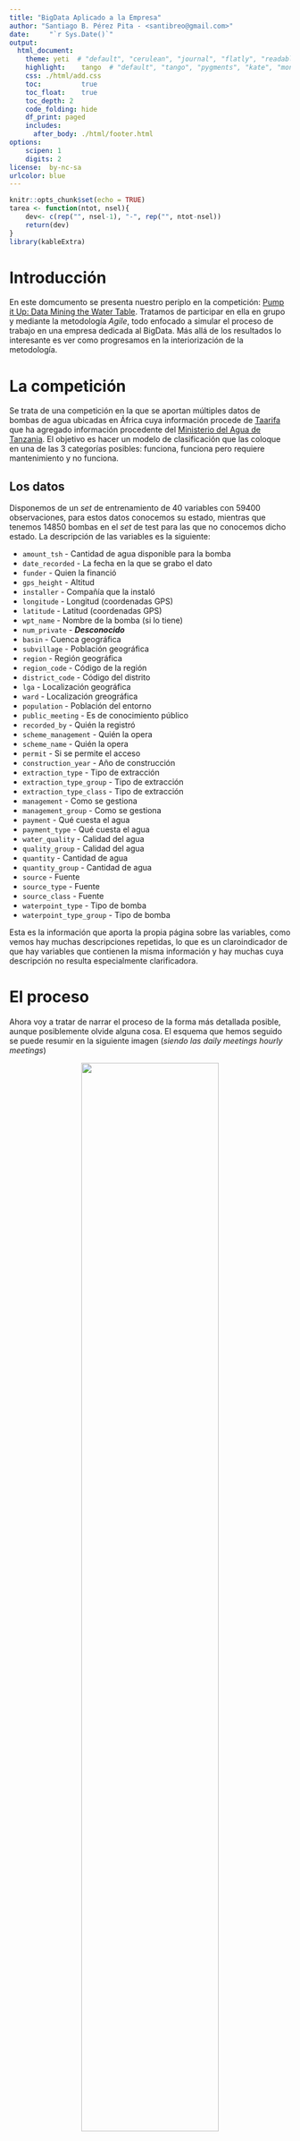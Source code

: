 ```yaml
---
title: "BigData Aplicado a la Empresa"
author: "Santiago B. Pérez Pita - <santibreo@gmail.com>"
date:     "`r Sys.Date()`"
output:
  html_document: 
    theme: yeti  # "default", "cerulean", "journal", "flatly", "readable", "spacelab", "united", "cosmo", "lumen", "paper", "sandstone", "simplex", "yeti"
    highlight:    tango  # "default", "tango", "pygments", "kate", "monochrome", "espresso", "zenburn", "haddock", "textmate"
    css: ./html/add.css
    toc:          true
    toc_float:    true
    toc_depth: 2
    code_folding: hide
    df_print: paged
    includes:
      after_body: ./html/footer.html
options:
    scipen: 1
    digits: 2
license:  by-nc-sa
urlcolor: blue
---
```


```r
knitr::opts_chunk$set(echo = TRUE)
tarea <- function(ntot, nsel){
    dev<- c(rep("", nsel-1), "-", rep("", ntot-nsel))
    return(dev)
}
library(kableExtra)
```

# Introducción
En este domcumento se presenta nuestro periplo en la competición: [Pump it Up: Data Mining the Water Table](https://www.drivendata.org/competitions/7/pump-it-up-data-mining-the-water-table/).
Tratamos de participar en ella en grupo y mediante la metodología _Agile_, todo enfocado a simular el proceso de trabajo en una empresa dedicada al BigData. Más allá de los resultados lo interesante es ver como progresamos en la interiorización de la metodología.

# La competición
Se trata de una competición en la que se aportan múltiples datos de bombas de agua ubicadas en África cuya información procede de [Taarifa](http://taarifa.org/) que ha agregado información procedente del [Ministerio del Agua de Tanzania](http://maji.go.tz/). El objetivo es hacer un modelo de clasificación que las coloque en una de las 3 categorías posibles: funciona, funciona pero requiere mantenimiento y no funciona.

## Los datos
Disponemos de un _set_ de entrenamiento de 40 variables con 59400 observaciones, para estos datos conocemos su estado, mientras que tenemos 14850 bombas en el _set_ de test para las que no conocemos dicho estado.
La descripción de las variables es la siguiente:

+ `amount_tsh` - Cantidad de agua disponible para la bomba
+ `date_recorded` - La fecha en la que se grabo el dato
+ `funder` - Quien la financió
+ `gps_height` - Altitud
+ `installer` - Compañía que la instaló
+ `longitude` - Longitud (coordenadas GPS)
+ `latitude` - Latitud (coordenadas GPS)
+ `wpt_name` - Nombre de la bomba (si lo tiene)
+ `num_private` - **_Desconocido_**
+ `basin` - Cuenca geográfica
+ `subvillage` - Población geográfica
+ `region` - Región geográfica
+ `region_code` - Código de la región
+ `district_code` - Código del distrito
+ `lga` - Localización geográfica
+ `ward` - Localización greográfica
+ `population` - Población del entorno
+ `public_meeting` - Es de conocimiento público
+ `recorded_by` - Quién la registró
+ `scheme_management` - Quién la opera
+ `scheme_name` - Quién la opera
+ `permit` - Si se permite el acceso
+ `construction_year` - Año de construcción
+ `extraction_type` - Tipo de extracción
+ `extraction_type_group` - Tipo de extracción
+ `extraction_type_class` - Tipo de extracción
+ `management` - Como se gestiona
+ `management_group` - Como se gestiona
+ `payment` - Qué cuesta el agua
+ `payment_type` - Qué cuesta el agua
+ `water_quality` - Calidad del agua
+ `quality_group` - Calidad del agua
+ `quantity` - Cantidad de agua
+ `quantity_group` - Cantidad de agua
+ `source` - Fuente
+ `source_type` - Fuente
+ `source_class` - Fuente
+ `waterpoint_type` - Tipo de bomba
+ `waterpoint_type_group` - Tipo de bomba

Esta es la información que aporta la propia página sobre las variables, como vemos hay muchas descripciones repetidas, lo que es un claroindicador de que hay variables que contienen la misma información y hay muchas cuya descripción no resulta especialmente clarificadora.

# El proceso
Ahora voy a tratar de narrar el proceso de la forma más detallada posible, aunque posiblemente olvide alguna cosa. El esquema que hemos seguido se puede resumir en la siguiente imagen (*siendo las daily meetings hourly meetings*)

<center>
<img src="./img/agile.jpg" width="70%">
<figcaption>Esquema de trabajo Agile</figcaption>
</center>

## Backlog
Lo primero que hicimos fue elaborar un *Backlog* con las tareas que queríamos acometer, y repartirnoslas. Su aspecto inicial era el siguiente:
```r
tareas<- c("Análisis", "Conteo de valores",
           "Eliminación de missings", "Escalado", "Importacia variables",
           "Transformación", "Interacciones", "Variables nuevas",
           "Random Forest", "GBM", "SVM")

dt<- data.frame(row.names=tareas,
                Santi = tarea(length(tareas), 1),
                Javier = tarea(length(tareas), 3),
                Ester = tarea(length(tareas), 5),
                Bea = tarea(length(tareas), 4)
)
   
kable(dt,  align = "c") %>%
  kable_styling("striped", full_width = F) %>%
  pack_rows("Datos", 1, 8) %>%
    pack_rows("Modelos", 9, 11)
```

## Análisis de datos
Lo primero que hicimos fue extraer las características de los datos, separando las variables categóricas, las numéricas y las lógicas, luego procedimos a un análisis pormenorizado de cada una. Sobre las características generales de las variables nos quedo la siguiente tabla:
```r
# 0. Libraries
library(data.table)
library(psych)
library(dplyr)

# 1. Load data ----
datTrain<- as.data.frame(fread("rawTrain.csv"))
datTest<- as.data.frame(fread("rawTest.csv"))
datTotal<- rbind(datTrain, datTest)
# Data dimension
dim(datTrain)
dim(datTest)
# Objective variable
datY<- as.data.frame(fread("rawTrain_y.csv"))

# 1.1 Data analysis ----
# Variable class
varDescription<- as.data.frame(sapply(datTotal, class))
colnames(varDescription)<- "clase"
varDescription$name<- row.names(varDescription)
row.names(varDescription)<- seq(1, nrow(varDescription))
varDescription$n_NANs<- sapply(datTotal, function(x) sum(is.na(x)))
varDescription<- varDescription[,c(2,1,3)]

# 1.1.1 Categoric variables ----
datTotal_cha<- datTotal[, varDescription$clase == 'character']
datTotal_cha<- as.data.frame(sapply(datTotal_cha, as.factor))
varFac<- names(datTotal_cha)
aux<- as.data.frame(t(datTotal_cha %>%
                          summarise_all(funs(n_distinct(.)))))
aux$name<- row.names(aux)
varDescription$n_CATs<- left_join(varDescription, aux)$V1

# 1.1.2 Numeric variables ----
datTotal_num<- datTotal[, varDescription$clase %in% c('numeric', 'integer')]
datTotal_num<- as.data.frame(sapply(datTotal_num, as.numeric))
varNum<- names(datTotal_num)
aux<- as.data.frame(psych::describe(datTotal_num))
aux$vars<- NULL
aux$n<- NULL
aux$name<- row.names(aux)
varDescription<- left_join(varDescription, aux)

# 1.1.3 Logical variables
datTotal_boo<- datTotal[, varDescription$clase %in% 'logical']
varBoo<- names(datTotal_boo)
# Stupid but useful columns
varDescription$is_Fac<- varDescription$name %in% varFac
varDescription$is_Num<- varDescription$name %in% varNum
varDescription$is_Boo<- varDescription$name %in% varBoo
varResume<- varDescription[order(varDescription$n_NANs, varDescription$clase),
                           c(1,2,3,4,5,7,10,11,6)]
treat<- c("amount_tsh", "date_recorded", "funder",
          "installer", "wpt_name", "subvillage", 
          "lga", "ward", "public_meeting", "recorded_by", 
          "scheme_name", "permit", "construction_year",
          "payment", "payment_type")
varResume$Tratamiento<- if_else(varResume$name %in% treat, "SI", "NO")
# 1.2 Save tipified data ----
datTotal<- cbind(datTotal_cha, datTotal_num, datTotal_boo)
datTotal$recorded_by<- NULL
saveRDS(datTotal, "./dat/datTotal")
saveRDS(cbind(datY, datTotal[c(1:nrow(datTrain)),]), "./dat/datTrain")
saveRDS(datTotal[c((nrow(datTrain)+1):nrow(datTotal)),], "./dat/datTest")

# 1.3 Limpieza alto nivel ---
datZero<- datTotal[,varResume$name[varResume$Tratamiento=="NO"]]
saveRDS(datZero, "./dat/datZero")
```

```r
dt<- readRDS("./dat/varResume_0")
kable(dt,  align = "c", digits = c(2,2), row.names=FALSE) %>%
  kable_styling("striped", full_width = F) %>%
  pack_rows("Categóricas", 1, 28) %>%
    pack_rows("Numéricas", 29, 38) %>%
    pack_rows("Logicas / Binarias", 39, 40)
```

Así podemos ver de una forma bastante cómoda las categorías de las variables y sus características principales (número de _missing_, número de categorías, principales medidas de las numéricas y si requiere tratamiento). 
Para rellenar la columna `Tratamiento` hemos tomado en consideración únicamente si aparecían valores ilógicos, si presentaba demasiadas categorías, si hay patrones extraños y si presenta _missings_.
De esta forma hemos notado los siguientes aspectos a resaltar:

+ `amount_tsh`: Presenta un rango muy amplio para su media. 
+ `date_recorded`: Debe ser tratada como fecha, extrayendo la información relevante.
+ `gps_height`: Pesenta un mínimo negartivo, aunque podría ser válido, combiene cotejar.
+ `wpt_name`: 45684 categorías sin _missings_, posiblemente las bombas sin nombre sean cadenas de caracteres vacías.
+ `num_private`: Enteros centrados con media y mediana próximas a cero y un máximo de 1760. No obtenemos pistas de su significado.
+ `recorded_by`: Una única categoría, luego se puede eliminar.
+ `construction_year`: Contiene ceros, que probablemente debieran ser _missings_.
+ `payment` y `payment_type`: Presentan el mismo número de categorías, podrían ser redundantes.

## 1º _Sprint_ - H2O AutoML
Una vez tenemos una imagen descriptiva, aunque aún sea a escasa profundidad, del estado de los datos, lo primero que queremos es disponer de un modelo que nos sirve como _benchmark_, es decir, a partir del cual tratemos de mejorar nuestra capacidad predictiva.

Para definir este modelo lo primero que hemos hecho es seleccionar de los datos únicamente las variables que hemos encontrado que no requerían tratamiento y depués hemos usado la librería de _Machine Learning_ automático `h2o`, en su versión gratuita. A esta librería basta con alimentarla con un _set_ de datos, y tiempo, nosotros la hemos dejado 8000 segundos (~ 2 horas) y nos ha devuelto la siguiente tabla, en la que se muestran los algoritmos que ha probado y las métricas que ha ido obteniendo.
```r
# 1. Load data ----
datZero<- readRDS("./dat/datZero")
datY<- as.data.frame(fread("./dat/rawTrain_y.csv"))
submiss<- as.data.frame(fread("./dat/SubmissionFormat.csv")) 
datTrain<- inner_join(datZero, datY)
datTest<- datZero[datZero$id %in% submiss$id,]
str(datTrain)
datTrain$status_group<- as.factor(datTrain$status_group)

# 2. Model ----
# H20 model to use as a bechmark
h2o.init(nthreads=-1)
train<- as.h2o(datTrain, destination_frame = "datTrain.hex")
y<- "status_group"
x<- colnames(datZero)

aml<- h2o.automl(x=x, y=y,
                 training_frame = train,
                 max_runtime_secs = 8000,
                 stopping_metric = "missclassification",
                 nfolds = 5,
                 exclude_algos = c('DeepLearning', 'StackedEnsemble'),
                 seed = 1)

# 2.1 Model metrics ----
lb <- aml@leaderboard
print(lb, n=nrow(lb))
# Save the model
saveRDS(aml, "./mod/h2o_base")

# 3. Prediction ----
mod<- readRDS("./mod/h2o_base")
test<- as.h2o(datTest, destination_frame = "datTest.hex")
predicted<- as.data.frame(h2o.predict(mod@leader, test))
pred<- data.frame(id=datTest$id,
                  status_group = predicted$predict)
# Write submission
fwrite(pred, "./sub/V01_h2o_base")
```

```r
library(data.table)
dt<- as.data.frame(fread("./dat/h2oLB.csv"))
kable(dt,  align = "c", digits = c(2,2), row.names=FALSE) %>%
  kable_styling("striped", full_width = F)
```

Como podemos ver no hay mucha variedad, los algoritmos ganadores son prácticamente todos modelos de *Gradient Boosting*, salvo algunos casos de _Random Forest_.

En general estos son los modelos que, ya nos han contado, suelen ganar en [Kaggle](https://www.kaggle.com/) así que tampoco nos sorprende. Lo siguiente que haremos será establecer la precisión sobre el _set_ de test de este modelo como punto de partida, y a partir de ella trata de mejorar.

<center>
<img src="./img/V01_score.png" width="50%">
<figcaption>Puntuación modelo H2O</figcaption>
</center>
<br>
La puntuación obtenida resultó ser: **_78'02%_**, la cual es más que aceptable para el esfuerzo realizado. Ahora bien, si el día de mañana queremos ganarnos el pan tenemos que mejorarla.

## 2º _Sprint_ - _Random Forest_
Aún en este _sprint_ vamos a dejar los datos como los tenemos, y vamos a probar un modelo de _random forest_ realizado con la librería `ranger`. Sabemos de otras librerías a nuestra disposición, pero `ranger` se impone por su velocidad y facilidad de uso. Como de momento no vamos a manipular los datos el código es esencialmente idéntico.
```r
# 1. Load data ----
datZero<- readRDS("./dat/datZero")
datY<- as.data.frame(fread("./dat/rawTrain_y.csv"))
submiss<- as.data.frame(fread("./dat/SubmissionFormat.csv")) 
datTrain<- inner_join(datZero, datY)
datTest<- datZero[datZero$id %in% submiss$id,]
datTrain$status_group<- as.factor(datTrain$status_group)

# 2. Model ----
frml<- as.formula(paste("status_group ~", paste(names(datZero), collapse="+")))

set.seed(1234)
my_mod<- ranger(frml,
                data = datTrain,
                importance = "impurity")

# 2.1 Model Metrics
# Importancia de las variables
aux<- as.data.frame(my_mod$variable.importance)
aux$id<- rownames(aux)
rownames(aux)<- seq(1, nrow(aux))
aux$importance<- aux[,1]
aux[,1]<- NULL
ggplot(data=aux, aes(x=id, y=importance))+
    geom_bar(stat="identity", color="black", fill="lightblue2", show.legend = FALSE, alpha=0.5) +
    scale_x_discrete(limits=aux$id[order(aux$importance)]) +
    coord_flip() + ggtitle("Importancia de las variables")
# Matriz de confusión
aux<- as.data.frame(my_mod$confusion.matrix)
ggplot(data=aux, aes(x=predicted, y=Freq, fill=true))+
    geom_bar(stat="identity", color="black", show.legend = TRUE, alpha=0.5) +
    scale_x_discrete(limits=unique(aux$predicted[order(aux$Freq)])) +
    coord_flip() + ggtitle("Matriz de confusión")
# Error en la predicción
my_mod$prediction.error

# Save the model
saveRDS(my_mod, "./mod/V02_ranger")

# 3. Prediction ----
mod<- readRDS("./mod/V02_ranger")
predicted<- predict(mod, datTest)
pred<- data.frame(id=datTest$id,
                  status_group = predicted$predictions)
# Write submission
fwrite(pred, "./sub/V02_ranger_base")
```

Con este modelo ya aprovechamos para investigar algunas cosas importantes. Lo primero era incorporar las variables, al menos aquellas que incorporásemos al modelo, al consultar esta información pudimos ver lo siguiente:
<center>
<img src="./img/V02_ranger_varimp.png" width="100%">
</center>
<br>

En el gráfico de las variables notamos en primer lugar la relevancia de las variables de localización, incluida la altitud, y llamaba la atención también el bajo lugar que ocupaban la calidad del agua o la fuente. Como esperábamos la población o y la región tienen una significación elevada, mientras que `num_private` presenta una relevancia ínfima, en cualquier entorno de producción y dado que desconocemos su origen y su significado, lo lógico sería deshacernos directamente de ella.

Por otro lado, vimos, y nos va a servir para mostrar cómo de balanceadas están nuestras clases, la matriz de confusión del modelo de la siguiente forma:
<center>
<img src="./img/V02_confmat.png" width="100%">
</center>
<br>

Lo interesante de ver la matriz de confusión así es que puedes ver, además de cuantas observaciones hay por cada clase objetivo, lo que es clave para el desarrollo de modelos, que clases está confundiendo entre sí. Podemos ver como claramente le resulta algo más dificil (contra todo pronóstico) diferenciar `functional` que `non functional` de `functional needs repair`. Esto nos dió la idea de probar a agrupar las clases, y hacer dos modelos de clasificación binaria, lo que fue a parar al _backlog_.

Finalmente, como no podía ser de otra forma, subimos las predicciones y obtuvimos:
<center>
<img src="./img/V02_score.png" width="50%">
<figcaption>Puntuación ranger base</figcaption>
</center>
<br>

Un _**80'33%**_ lo que mejora el resultado del modelo anterior y nos permite pensar que al AutoML le queda camino por recorrer, ya que nosotros no hemos aún tocado los datos.

## 3º _Sprint_ - Resolviendo sospechas
Llegado este punto le echamos un ojo a las variables para ver cuales de nuestras sospechas eran ciertas. Lo que hemos observado es que efectivamente `payment` y `payment_type` contenían las mismas categorías, así que he eliminado una de ellas. `construction_year` presenta 55 valores, muy polarizados, siendo más o menos el 30% de sus valores ceros, teniendo muchos agrupados en torno a los 2000 pero también algunos en medio, así que he probado a generar una variable ternaria que vale 0 si `construction_year` es 0, 1 si es menor que 1800, y 2 en el resto de casos. Lo mismo ocurre con `num_private` y `amount_tsh` pero de forma más acusada (98% y 70% respectivamente) así que he procedido a generar binarias. He estudiado `wpt_name` pero sin llegar a ninguna conclusión en positivo ya que apenas el 5% de los datos valen `none` y finalmente de `date_recorded` he extraido el año y el mes como factores y el día como numérica. Con estas variables, incorporando en un caso las originales y en el otro las derivadas, voy a hacer nuevos árboles y en función de la importancia de las variables elegimos qué nos quedamos.
```r
# 0. Libraries
library(data.table)
library(dplyr)
library(ranger)
library(ggplot2)
library(gridExtra)
source("funciones.R")

# 1. Load data ----
datTotal<- readRDS("./dat/datTotal")
datY<- as.data.frame(fread("./dat/rawTrain_y.csv"))
submiss<- as.data.frame(fread("./dat/SubmissionFormat.csv")) 
datTrain<- inner_join(datTotal, datY)
datTest<- datTotal[datTotal$id %in% submiss$id,]
datTrain$status_group<- as.factor(datTrain$status_group)

# 1.1 Solve our questions ----
# Have payment and pyment_tupe the same info?
aux<- as.data.frame(datTotal %>%
                  group_by(payment_type) %>% 
                  summarise(count = n_distinct(payment))
)
saveRDS(aux, "./dat/payment")
datTotal$payment<- NULL

# How is construction_year distributed?
length(unique(datTotal$construction_year)) # SOlo 55
length(datTotal$construction_year[datTotal$construction_year == 0]) # 1/3 son 0
myDistPlot(datTrain, "construction_year", "status_group", "construction_year - Dist")
datTotal$const_year_bin<- as.factor(ifelse(datTotal$construction_year ==0, 0,
                                           ifelse(datTotal$construction_year<1800, 1, 2)))

# How is num_private distributed?
length(unique(datTotal$num_private)) # SOlo 68
length(datTotal$num_private[datTotal$num_private == 0]) # 98,7% son 0
datTotal$num_private_bin<- as.factor(ifelse(datTotal$num_private == 0, 0, 1))

# What is wpt_name behaviour?
length(datTotal$wpt_name[datTotal$wpt_name == "none"]) # 5'98% son none
# Ni idea de qué hacer

# How is amount_tsh distributed?
length(unique(datTotal$amount_tsh)) # Solo 102
length(datTotal$amount_tsh[datTotal$amount_tsh == 0]) # 70,1% son 0
datTotal$amount_tsh_bin<- as.factor(ifelse(datTotal$amount_tsh == 0, 0, 1))

# Extract date info from date_recorded
datTotal$year_recorded <- as.factor(format(as.Date(datTotal$date_recorded), "%Y"))
datTotal$month_recorded <- as.factor(format(as.Date(datTotal$date_recorded), "%m"))
datTotal$day_recorded <- as.numeric(format(as.Date(datTotal$date_recorded), "%d"))

# 1.2 Update varResume ----
# Variable class
varDescription<- as.data.frame(sapply(datTotal, class))
colnames(varDescription)<- "clase"
varDescription$name<- row.names(varDescription)
varDescription$clase<- as.character(varDescription$clase)
row.names(varDescription)<- seq(1, nrow(varDescription))
varDescription$n_NANs<- sapply(datTotal, function(x) sum(is.na(x)))
varDescription<- varDescription[,c(2,1,3)]

# 1.2.1 Categoric variables ----
datTotal_cha<- datTotal[, varDescription$clase == "factor"]
datTotal_cha<- as.data.frame(sapply(datTotal_cha, as.factor))
varFac<- names(datTotal_cha)
aux<- as.data.frame(t(datTotal_cha %>%
                          summarise_all(funs(n_distinct(.)))))
aux$name<- row.names(aux)
varDescription$n_CATs<- left_join(varDescription, aux)$V1

# 1.2.2 Numeric variables ----
datTotal_num<- datTotal[, varDescription$clase %in% c('numeric', 'integer')]
datTotal_num<- as.data.frame(sapply(datTotal_num, as.numeric))
varNum<- names(datTotal_num)
aux<- as.data.frame(psych::describe(datTotal_num))
aux$vars<- NULL
aux$n<- NULL
aux$name<- row.names(aux)
varDescription<- left_join(varDescription, aux)

# 1.2.3 Logical variables
datTotal_boo<- datTotal[, varDescription$clase %in% 'logical']
varBoo<- names(datTotal_boo)

varResume<- varDescription[order(varDescription$n_NANs, varDescription$clase),
                           c(1,2,3,4,5,7,10,11,6)]
treat<- c("funder", "wpt_name",
          "installer", "subvillage",
          "region_code", "district_code",
          "lga", "ward", "public_meeting",
          "scheme_name", "permit")
varResume$Tratamiento<- if_else(varResume$name %in% treat, "SI", "NO")
saveRDS(varResume, "./dat/varResume")

# 1.3 New datasets ----
datNow<- datTotal[,varResume$name[varResume$Tratamiento=="NO"]]
datOne_sin<- datNow[,!(names(datNow) %in% c("construction_year", "date_recorded", "num_private",
                                            "amount_tsh"))]
datOne_con<- datNow[,!(names(datNow) %in% c("const_year_bin", "num_private_bin", "amount_tsh_bin",
                                            "year_recorded", "month_recorded", "day_recorded"))]

# 2. Models ----
datOne<- datOne_con
frml<- as.formula(paste("status_group ~", paste(names(datOne), collapse="+")))
datTrain<- inner_join(datOne, datY)
datTrain$status_group<- as.factor(datTrain$status_group)
datTest<- datOne[datOne$id %in% submiss$id,]
set.seed(1234)
my_mod_con<- ranger(frml,
                    data = datTrain,
                    importance = "impurity")

datOne<- datOne_sin
frml<- as.formula(paste("status_group ~", paste(names(datOne), collapse="+")))
datTrain<- inner_join(datOne, datY)
datTrain$status_group<- as.factor(datTrain$status_group)
datTest<- datOne[datOne$id %in% submiss$id,]
set.seed(1234)
my_mod_sin<- ranger(frml,
                    data = datTrain,
                    importance = "impurity")

# 2.1 Model Comparison ---- 
# Importancia de las variables
aux<- as.data.frame(my_mod_con$variable.importance)
aux$id<- rownames(aux)
rownames(aux)<- seq(1, nrow(aux))
aux$importance<- aux[,1]
aux[,1]<- NULL
p_con<- ggplot(data=aux, aes(x=id, y=importance))+
    geom_bar(stat="identity", color="black", fill="lightblue2", show.legend = FALSE, alpha=0.5) +
    scale_x_discrete(limits=aux$id[order(aux$importance)]) +
    coord_flip() + ggtitle("Importancia con originales")
aux<- as.data.frame(my_mod_sin$variable.importance)
aux$id<- rownames(aux)
rownames(aux)<- seq(1, nrow(aux))
aux$importance<- aux[,1]
aux[,1]<- NULL
p_sin<- ggplot(data=aux, aes(x=id, y=importance))+
    geom_bar(stat="identity", color="black", fill="lightblue2", show.legend = FALSE, alpha=0.5) +
    scale_x_discrete(limits=aux$id[order(aux$importance)]) +
    coord_flip() + ggtitle("Importancia con binarias")

grid.arrange(p_sin, p_con, ncol=2)
```

<center>
<img src="./img/V03_ranger_comp.png" width="110%">
</center>
<br>

A la vista de los gráficos creo que tiene sentido aplicar las transformaciones para `date_recorded`, `amount_tsh` y `num_private`, `construction_year` creo que la voy a incorporar como numérica ya que parece que así aporta mayor información. De acuerdo a estas decisiones elaboramos un último modelo para realizar las predicciones.

```r
# 2.2 Final Data ----
datOne<- datNow[,!(names(datOne) %in% c("const_year_bin", "num_private", "amount_tsh",
                                        "date_recorded"))]
saveRDS(datOne, "./dat/datOne")

# 2. Final Model ----
frml<- as.formula(paste("status_group ~", paste(names(datOne), collapse="+")))
datTrain<- inner_join(datOne, datY)
datTrain$status_group<- as.factor(datTrain$status_group)
datTest<- datOne[datOne$id %in% submiss$id,]
set.seed(1234)
my_mod<- ranger(frml,
                data = datTrain,
                importance = "impurity")

# Matriz de confusión
aux<- as.data.frame(my_mod$confusion.matrix)
ggplot(data=aux, aes(x=true, y=Freq, fill=predicted))+
    geom_bar(stat="identity", color="black", show.legend = TRUE, alpha=0.5) +
    scale_x_discrete(limits=unique(aux$predicted[order(aux$Freq)])) +
    coord_flip() + ggtitle("Matriz de confusion")

# Error en la predicción
my_mod$prediction.error

# Save the model
saveRDS(my_mod, "./mod/V03_ranger")

# 3. Prediction ----
mod<- readRDS("./mod/V03_ranger")
predicted<- predict(mod, datTest)
pred<- data.frame(id=datTest$id,
                  status_group = predicted$predictions)
# Write submission
fwrite(pred, "./sub/V03_ranger_one")
```

Con estos datos en los que incorporo la información de en torno al 75% de las variables, he obtenido una puntuación de _**81'89%**_ como muestra la imagen. Avanzamos consistentemente.
<center>
<img src="./img/V03_score.png" width="50%">
<figcaption>Puntuación ranger primeras transformaciones</figcaption>
</center>
<br>

## 4º _Sprint_ - Inputación de missings
A estas alturas nuestro conocimiento de las variables, presenta el siguiente aspecto:
```r
dt<- readRDS("./dat/varResume_1")
kable(dt,  align = "c", digits = c(2,2), row.names=FALSE) %>%
  kable_styling("striped", full_width = F) %>%
  pack_rows("Categóricas", 1, 31) %>%
    pack_rows("Numéricas", 32, 42) %>%
    pack_rows("Logicas / Binarias", 42, 44)
```

Y el plan en este _sprint_ es incorporar las variables binarias y las 2 numéricas que quedan por incorporar, para así dejar únicamente fuera del modelo las variables categóricas con muchas categorías, las cuales trataremos más adelante.

Como las variables lógicas son las únicas que incorporan datos _missing_ empezaremos por esto, y depués nos encargaremos de las numéricas. Lo primero es ver como se reparten las categorías objetivo entre las opciones de las variables:
```r
# 1. Load data ----
datTotal<- readRDS("./dat/datTotal")
datY<- as.data.frame(fread("./dat/rawTrain_y.csv"))
submiss<- as.data.frame(fread("./dat/SubmissionFormat.csv")) 
datTrain<- inner_join(datTotal, datY)
datTrain$status_group<- as.factor(datTrain$status_group)
datTest<- datTotal[datTotal$id %in% submiss$id,]

# 2.1 Watching logic vars distribution
aux<- datTrain[,c("public_meeting", "permit", "status_group")]
ggplot(data=aux)+
    geom_mosaic(aes(x=product(public_meeting, permit, status_group), fill=permit),
                na.rm=TRUE, offset = 0.04, divider=ddecker()) +
    theme_update(plot.title = element_text(size = 12, face = "bold", hjust = 0.5),
                 axis.text.x = element_text(angle = 30, hjust = 1)) +
    ggtitle("Mosaico public_meeting - permit") + 
    xlab("permit") +
    ylab("public_meeting")

print(aux %>%
          group_by(status_group, permit, public_meeting) %>%
          summarise(N = n()) %>% 
          mutate(freq = N / sum(N)),
      n=27)

print(aux %>%
          group_by(status_group, public_meeting, permit) %>%
          summarise(N = n()) %>% 
          mutate(freq = N / sum(N)),
      n=27)
print(aux %>%
          group_by(public_meeting, permit) %>%
          summarise(N = n()) %>% 
          mutate(freq = N / sum(N)))
```
<center>
<img src="./img/varlogic_mosaic.png" width="100%">
</center>
<br>

Vemos que el reparto en `public_meeting` difiere muy poco, 7% de observaciones son `functional` son `r FALSE` y un 88% `r TRUE`, para `functional needs repair` la relación es 10% - 86% y para `non functional` 11% - 82%. Para `permit` tampoco hay grandes diferencias, en `functional` 28% - 67%, en `functional needs repair` 30% - 63% y en `non functional` 31% - 64% (las relaciones siempre son `r FALSE` - `r TRUE`); el resto son _missings_. 

Para inputar los valores _missings_ hemos usado un procedimiento de cierta complejidad, así que lo explico únicamente para `permit` ya que para `public_meeting` lo repetimos. Primero vimos como se distribuían las variables numéricas más relevantes con respecto a 
la variable que queremos inputar, obteniendo gráficos del siguiente estilo:
```r
# Input missing values
p1<- myBoxPlot(datTrain, "permit", "longitude", "status_group", "Longitud - permit", FALSE)
p2<- myBoxPlot(datTrain, "permit", "latitude", "status_group", "Latitud - permit", FALSE)
p3<- myBoxPlot(datTrain, "permit", "gps_height", "status_group", "Altitud - permit", TRUE)
grid.arrange(p1, p2, p3, ncol=3, widths=c(1,1,1.75))
datTotal<- fillMissCat(datTotal, "permit", "latitude", 15)

p1<- myBoxPlot(datTrain, "public_meeting", "longitude", "status_group", "Longitud - public_meeting",
               FALSE)
p2<- myBoxPlot(datTrain, "public_meeting", "latitude", "status_group", "Latitud - public_meeting",
               FALSE)
p3<- myBoxPlot(datTrain, "public_meeting", "gps_height", "status_group", "Altitud - public_meeting",
               TRUE)
grid.arrange(p1, p2, p3, ncol=3, widths=c(1,1,1.75))
datTotal<- fillMissCat(datTotal, "public_meeting", "latitude", 15)
summary(datTotal)
```
<center>
<img src="./img/permit_input.png" width="100%">
</center>
<br>

Hemos mirado cual de ellas es la que parece discriminar mejor las categorías `r TRUE` y `r FALSE` conservando información de la variable objetivo. Hemos generado una función que divide esta variable numérica en `n` grupos (haciendo cortes) y para cada grupo calcula la frecuencia acumulada de categorías, calcula el grupo al que pertenece cada valor _missing_ en los datos y le asigna un valor aleatorio (uniforme entre 0 y 1), finalmente reemplaza el missing por el valor que correspondería a una frecuencia representada por el aleatorio dentro del grupo. De esta forma se conserva la distribución de categorías y se asocia a cada dato _missing_ un valor similar al de las observaciones con valores de la variable numérica similares.

En nuestro caso hemos usado para inputar tanto en `permit` como en `public_meeting` la variable `latitude` y hemos visto que las frecuencias relativas de verdaderos y falsos se conservaban. 

Ahora vamos a ocuparnos de las últimas dos variables numéricas que no hemos incorporado y que son `region_code` y `district_code` primero miramos si `region` y `region_code` contienen la misma información y descrubrimos que es prácticamente la misma, únicamente unas pocas regiones como *Arusha*, *Lindi*, *Mtwara* y otras 4 contienen 2 o 3 `region_code` diferentes. Si hacemos lo mismo para `region_code` encontramos 6 códigos repetidos. Voy a incorporar `region_code` al modelo como está y dependiendo de como quede en cuanto a relevancia con respecto a `region` tomaremos una decisión.
```r
# What to do with numeric variables
# region_code
print(datTotal %>%
          group_by(region) %>% 
          summarise(count = n_distinct(region_code)) %>%
          filter(count > 1),
      n=21)

print(datTotal %>%
          group_by(region_code) %>% 
          summarise(count = n_distinct(region)) %>% 
          filter(count > 1),
      n=27)
# district_code
print(datTotal %>%
          group_by(subvillage) %>% 
          summarise(count = n_distinct(district_code)) %>% 
          filter(count > 1),
      n=27)

print(datTotal %>%
          group_by(district_code) %>% 
          summarise(count = n_distinct(subvillage)) %>% 
          filter(count > 1),
      n=27)

# 2.3 Add new variables ----
# Códigos por región - factor
code_by_region<- as.data.frame(datTotal %>%
                                   group_by(region) %>% 
                                   summarise(count = n_distinct(region_code))
)
datTotal$regcode_by_region<- as.factor(
    code_by_region$count[match(datTotal$region,code_by_region$region)]
)
# Regiones por código - factor
region_by_code<- as.data.frame(datTotal %>%
                                   group_by(region_code) %>% 
                                   summarise(count = n_distinct(region))
)
datTotal$region_by_regcode<- as.factor(
    ifelse(
        region_by_code$count[match(datTotal$region_code, region_by_code$region_code)] < 2,
        0,1
    )
)
# Distritos por pueblo - factor
code_by_subv<- as.data.frame(datTotal %>%
                                 group_by(subvillage) %>% 
                                 summarise(count = n_distinct(district_code))
)
datTotal$distcode_by_subv<- as.factor(
    code_by_subv$count[match(datTotal$subvillage,code_by_subv$subvillage)]
)
# Pueblos por distrito - numérica
subv_by_code<- as.data.frame(datTotal %>%
                                 group_by(district_code) %>% 
                                 summarise(count = n_distinct(subvillage))
)
datTotal$subv_by_distcode<- subv_by_code$count[
    match(datTotal$district_code,subv_by_code$district_code)
    ]
```

Para la variable `district_code` vamos a ver si está relacionada con `subvillage`. Hemos encontrado que el número de `district_code` por `subvillage` no es elevado (no es raro, hay muchísimas `subvillage`), sin embargo, al tratar de hacerlo al revés hemos encontrado el número de `subvillage` por `district_code` si es elevado. Esto ha despertado la idea de incorporar estas 4 nuevas variables, 3 de ellas como factores:

* `regcode_by_region`: Número de `region_code` distintos por `region` (factor).
* `region_by_regcode`: Número de `region` distintos por `region_code` (binaria).
* `distcode_by_subv`: Número de `district_code` distintos por `subvillage` (factor).
* `subv_by_distcode`: Número de `subvillage` diferentes por `district_code` (numérica).

Tras todo este proceso podemos ver como queda nuestra tabla de variables:
```r
dt<- readRDS("./dat/varResume_2")
kable(dt,  align = "c", digits = c(2,2), row.names=FALSE) %>%
  kable_styling("striped", full_width = F) %>%
  pack_rows("Categóricas", 1, 34) %>%
    pack_rows("Numéricas", 35, 44)
```

Ya solo nos quedan por tratar las variables que presentan categorías en exceso. No podemos eludir que no hemos tratado los falsos _missing_, que hay en variables como las geográficas, que presentan multitud de ceros, y muchas otras, cuyas distribuciones hacen pensar que ocurre cosa similar. No obstante estamos en una simulación de **_Agile_** con _sprints_ cortos, y a ese nivel de análisis probablemente no lleguemos (al fin y al cabo esto han sido 10 horas, más alguna otra que le hemos echado en casa (algunas muchas)). Dicho esto, como ya viene siendo costumbre, incorporamos todas las variables marcadas como que no requieren tratamiento y procedemos a hacer un modelo.

Es interesante mirar como quedan dispuestas por importancia las variables, para cotejar que las nuevas que hemos creado no son inútiles, y efectivamente las que relacionan el código de distrito con `subvillage` se sitúan en la zona central de la tabla, sin embargo, las que relacionan `region` y `region_code` aparecen a la cola, no obstante, como mejoran bastante con respecto a la importancia de `num_private`, las vamos a dejar. 
```r
# 1.3 New datasets ----
datTwo<- datTotal[,varResume$name[varResume$Tratamiento=="NO"]]

# 3. Models ----
frml<- as.formula(paste("status_group ~", paste(names(datTwo), collapse="+")))
datTrain<- inner_join(datTwo, datY)
datTrain$status_group<- as.factor(datTrain$status_group)
datTest<- datTwo[datTwo$id %in% submiss$id,]
set.seed(1234)
my_mod<- ranger(frml,
                data = datTrain,
                importance = "impurity")
# Importancia de las variables
aux<- as.data.frame(my_mod$variable.importance)
aux$id<- rownames(aux)
rownames(aux)<- seq(1, nrow(aux))
aux$importance<- aux[,1]
aux[,1]<- NULL
impo<- ggplot(data=aux, aes(x=id, y=importance))+
    geom_bar(stat="identity", color="black", fill="lightblue2", show.legend = FALSE, alpha=0.5) +
    scale_x_discrete(limits=aux$id[order(aux$importance)]) +
    coord_flip() + ggtitle("Importancia de las variables")

# Matriz de confusión
aux<- as.data.frame(my_mod$confusion.matrix)
conf<- ggplot(data=aux, aes(x=true, y=Freq, fill=predicted))+
    geom_bar(stat="identity", color="black", show.legend = FALSE, alpha=0.5) +
    scale_x_discrete(limits=unique(aux$predicted[order(aux$Freq)])) +
    ggtitle("Matriz de confusión")

grid.arrange(impo, conf, ncol=2, widths=c(1.3, 1))

# Error en la predicción
my_mod$prediction.error

# Save the model
saveRDS(my_mod, "./mod/V04_ranger")

# 3. Prediction ----
mod<- readRDS("./mod/V04_ranger")
predicted<- predict(mod, datTest)
pred<- data.frame(id=datTest$id,
                  status_group = predicted$predictions)
# Write submission
fwrite(pred, "./sub/V04_ranger_one.csv")
```
<center>
<img src="./img/V04_ranger_metrics.png" width="100%">
</center>
<br>

A la vista de la matriz de confusión y del promedio de error en las predicciones, no he visto mejoras sustanciales con respecto al modelo anterior, hacemos la _submission_ pertinente y nos encontramos:
<center>
<img src="./img/V04_score.png" width="50%">
<figcaption>Puntuación ranger medio</figcaption>
</center>
<br>

Un _**81'74%**_ como temíamos estamos rebotando contra el techo del 82%.

## 5º Sprint - Categoría por frecuencia
En este sprint únicamente reemplazamos las variables categóricas con exceso de categorías por sus frecuencias y procedimos a la predicción. Se trata del primer modelo que incorpora todas las variables, y solo por el placer de verlo vamos a mostrar una última vez la tabla con las características de las variables, tal y como ha quedado a partir de ahora:
```r
# 0. Libraries
library(data.table)
library(dplyr)
library(ranger)
library(ggplot2)
library(ggmosaic)
library(gridExtra)
source("funciones.R")

# 1. Load data ----
datTotal<- readRDS("./dat/datTotal_2")
datY<- as.data.frame(fread("./dat/rawTrain_y.csv"))
submiss<- as.data.frame(fread("./dat/SubmissionFormat.csv")) 
datTrain<- inner_join(datTotal, datY)
datTrain$status_group<- as.factor(datTrain$status_group)
datTest<- datTotal[datTotal$id %in% submiss$id,]

# 2. Replace factors with too much levels for it's absolute frequency ----
varResume<- readRDS("./dat/varResume_2")
treat_cols<- varResume$name[varResume$Tratamiento=="SI"]
for(col in treat_cols){
    cat_count<- as.data.frame(datTotal %>%
                                  group_by(!!sym(col)) %>% 
                                  summarise(count = n_distinct(id))
    )
    datTotal[[col]]<- as.numeric(cat_count$count[match(datTotal[[col]],cat_count[[col]])])    
}

# 2.1 Update varResume ----
# Variable class
varDescription<- as.data.frame(sapply(datTotal, class))
colnames(varDescription)<- "clase"
varDescription$name<- row.names(varDescription)
varDescription$clase<- as.character(varDescription$clase)
row.names(varDescription)<- seq(1, nrow(varDescription))
varDescription$n_NANs<- sapply(datTotal, function(x) sum(is.na(x)))
varDescription<- varDescription[,c(2,1,3)]

# 2.1.1 Categoric variables ----
datTotal_cha<- datTotal[, varDescription$clase == "factor"]
datTotal_cha<- as.data.frame(sapply(datTotal_cha, as.factor))
varFac<- names(datTotal_cha)
aux<- as.data.frame(t(datTotal_cha %>%
                          summarise_all(funs(n_distinct(.)))))
aux$name<- row.names(aux)
varDescription$n_CATs<- left_join(varDescription, aux)$V1

# 2.1.2 Numeric variables ----
datTotal_num<- datTotal[, varDescription$clase %in% c('numeric', 'integer')]
datTotal_num<- as.data.frame(sapply(datTotal_num, as.numeric))
varNum<- names(datTotal_num)
aux<- as.data.frame(psych::describe(datTotal_num))
aux$vars<- NULL
aux$n<- NULL
aux$name<- row.names(aux)
varDescription<- left_join(varDescription, aux)

# 2.1.3 Variables Resume ----
varResume<- varDescription[order(varDescription$n_CATs, decreasing=T),c(1,2,3,4,5,7,10,11,6)]
treat<- c()
varResume$Tratamiento<- if_else(varResume$name %in% treat, "SI", "NO")
saveRDS(varResume, "./dat/varResume_3")
saveRDS(datTotal, "./dat/datTotal_3")
```

```r
dt<- readRDS("./dat/varResume_3")
kable(dt,  align = "c", digits = c(2,2), row.names=FALSE) %>%
  kable_styling("striped", full_width = F) %>%
  pack_rows("Categóricas", 1, 34) %>%
    pack_rows("Numéricas", 35, 44)
```

Ya vemos que ha crecido el set de numéricas, con las 7 que quedaban por tratar en la tabla anterior. Tocaba ya realizar un modelo con el set completo y este ha sido el momento, el código  y las métricas han sido las siguientes:
```r
# 3. Models ----
frml<- as.formula(paste("status_group ~", paste(names(datTotal), collapse="+")))
datTrain<- inner_join(datTotal, datY)
datTrain$status_group<- as.factor(datTrain$status_group)
datTest<- datTotal[datTotal$id %in% submiss$id,]
set.seed(1234)
my_mod<- ranger(frml,
                data = datTrain,
                importance = "impurity")
# Importancia de las variables
aux<- as.data.frame(my_mod$variable.importance)
aux$id<- rownames(aux)
rownames(aux)<- seq(1, nrow(aux))
aux$importance<- aux[,1]
aux[,1]<- NULL
impo<- ggplot(data=aux, aes(x=id, y=importance))+
    geom_bar(stat="identity", color="black", fill="lightblue2", show.legend = FALSE, alpha=0.5) +
    scale_x_discrete(limits=aux$id[order(aux$importance)]) +
    coord_flip() + ggtitle("Importancia de las variables")

# Matriz de confusión
aux<- as.data.frame(my_mod$confusion.matrix)
conf<- ggplot(data=aux, aes(x=true, y=Freq, fill=predicted))+
    geom_bar(stat="identity", color="black", show.legend = FALSE, alpha=0.5) +
    scale_x_discrete(limits=unique(aux$predicted[order(aux$Freq)])) +
    ggtitle("Matriz de confusión")

grid.arrange(impo, conf, ncol=2, widths=c(1.3, 1))

# Error en la predicción
my_mod$prediction.error

# Save the model
saveRDS(my_mod, "./mod/V05_ranger")

# 3. Prediction ----
mod<- readRDS("./mod/V05_ranger")
predicted<- predict(mod, datTest)
pred<- data.frame(id=datTest$id,
                  status_group = predicted$predictions)
# Write submission
fwrite(pred, "./sub/V05_ranger_three.csv")
```
<center>
<img src="./img/V05_ranger_metrics.png" width="100%">
</center>
<br>

A la vista de la importancia de las variables hay hueco para la ilusión ya que 2 de las nuevas variables se sitúan a la cabeza mientras que varias aparecen también en la parte superior. Hora de subir las predicciones con cierta emoción y:
<center>
<img src="./img/V05_score.png" width="50%">
<figcaption>Puntuación ranger avanzado</figcaption>
</center>
<br>

¡Hemos roto el techo del 82%!, _**82'11%**_ parece una nota aceptable pero como dijo aquel: "lo peor será que cuando llegues querrás saber que hay más allá". Aún hay espacio entre nosotros y el 1.

## 6º Sprint - 2 a 2
Este _sprint_ fue más bien un impetú irrefrenable y poco fundado que una cosa pensada. El problema de __*Agile*__ es que parece más importante dar con un idea feliz, que avanzar por sendas seguras, aún así, como esto es un cuaderno de bitácora más que otra cosa, aquí se cuenta como tratamos de mejorar la puntuación mediante un modelo en dos etapas. En la primera distingue entre `non functional` y el resto, y de ese resto en la segunda te dice quien es `functional` y quien `functional needs repair` (los datos usados son los mismos del sprint anterior).
```r
# 0. Libraries
library(data.table)
library(dplyr)
library(ranger)
library(ggplot2)
library(ggmosaic)
library(gridExtra)
# library(klaR)
library(caret)
source("funciones.R")

# 1. Load data ----
datTotal<- readRDS("./dat/datTotal_3")
datY<- as.data.frame(fread("./dat/rawTrain_y.csv"))
datY_1<- data.frame(id = datY$id,
                   y = ifelse(datY$status_group == "non functional", "non functional", "other"))
datY_2<- data.frame(id = datY_1$id[which(datY_1$y == "other")],
                   y = ifelse(datY$status_group[which(datY_1$y == "other")] == "functional",
                              "functional", "functional needs repair"))
submiss<- as.data.frame(fread("./dat/SubmissionFormat.csv"))
datTrain_1<- inner_join(datTotal, datY_1)
datTrain_2<- inner_join(datTotal, datY_2)
datTrain_1$y<- as.factor(datTrain_1$y)
datTrain_2$y<- as.factor(datTrain_2$y)
datTest<- datTotal[datTotal$id %in% submiss$id,]

# 2. Models ----
# control<-trainControl(method = "LGOCV", p=0.8, number=5, savePredictions = "all",
#                       summaryFunction=twoClassSummary, classProbs=TRUE, returnResamp="all",
#                       verboseIter=FALSE)
# datTrain_1$y<- make.names(datTrain_1$y)
# mod_1<-train(y~., data = datTrain_1,
#              method="nb",
#              metric="ROC",
#              trControl = control
# )
# mod_info<- as.data.frame(mod_1$resample)
# mod_info<- drop_na(mod_info)
# saveRDS(model, paste("./mod/", "bayes", sep=""))

frml<- as.formula(paste("y ~", paste(names(datTotal), collapse="+")))
set.seed(1234)
# 2.1 First model ----
my_mod_1<- ranger(frml,
                  data = datTrain_1,
                  importance = "impurity")

# Importancia de las variables
aux<- as.data.frame(my_mod_1$variable.importance)
aux$id<- rownames(aux)
rownames(aux)<- seq(1, nrow(aux))
aux$importance<- aux[,1]
aux[,1]<- NULL
impo<- ggplot(data=aux, aes(x=id, y=importance))+
    geom_bar(stat="identity", color="black", fill="lightblue2", show.legend = FALSE, alpha=0.5) +
    scale_x_discrete(limits=aux$id[order(aux$importance)]) +
    coord_flip() +  ggtitle("Importancia de las variables")
# Matriz de confusión
aux<- as.data.frame(my_mod_1$confusion.matrix)
conf<- ggplot(data=aux, aes(x=true, y=Freq, fill=predicted))+
    geom_bar(stat="identity", color="black", show.legend = TRUE, alpha=0.5) +
    scale_x_discrete(limits=unique(aux$predicted[order(aux$Freq)])) +
    theme(legend.position="top") + ggtitle("Matriz de confusión")
grid.arrange(impo, conf, ncol=2, widths=c(1.3, 1))

# Error en la predicción
my_mod_1$prediction.error
# Save the model
saveRDS(my_mod_1, "./mod/V06_ranger_1")

# 2.2 Second model
my_mod_2<- ranger(frml,
                  data = datTrain_2,
                  importance = "impurity")

# Importancia de las variables
aux<- as.data.frame(my_mod_2$variable.importance)
aux$id<- rownames(aux)
rownames(aux)<- seq(1, nrow(aux))
aux$importance<- aux[,1]
aux[,1]<- NULL
impo<- ggplot(data=aux, aes(x=id, y=importance))+
    geom_bar(stat="identity", color="black", fill="lightblue2", show.legend = FALSE, alpha=0.5) +
    scale_x_discrete(limits=aux$id[order(aux$importance)]) +
    coord_flip() +  ggtitle("Importancia de las variables")
# Matriz de confusión
aux<- as.data.frame(my_mod_2$confusion.matrix)
conf<- ggplot(data=aux, aes(x=true, y=Freq, fill=predicted))+
    geom_bar(stat="identity", color="black", show.legend = TRUE, alpha=0.5) +
    scale_x_discrete(limits=unique(aux$predicted[order(aux$Freq)])) +
    theme(legend.position="top") + ggtitle("Matriz de confusión")
grid.arrange(impo, conf, ncol=2, widths=c(1.3, 1))

# Error en la predicción
my_mod_2$prediction.error
# Save the model
saveRDS(my_mod_2, "./mod/V06_ranger_2")

# 3. Prediction ----
mod<- readRDS("./mod/V06_ranger_1")
predicted<- predict(mod, datTest)
pred_1<- data.frame(id=datTest$id,
                    status_group = predicted$predictions)
datTest_2<- datTest[which(pred_1$status_group == "other"),]
mod<- readRDS("./mod/V06_ranger_2")
predicted<- predict(mod, datTest_2)
pred_2<- data.frame(id=datTest_2$id,
                    status_group = predicted$predictions)
aux<- rbind(pred_1[pred_1$status_group == "non functional",], pred_2)
pred<- inner_join(submiss, aux, by="id")[,c(1,3)]
pred$status_group<- pred$status_group.y
pred$status_group.y<- NULL

# Checkeo tontorrón
length(which(datTrain_1$y == "non functional"))/nrow(datTrain_1)
length(which(pred$status_group == "non functional"))/nrow(pred)

# Write submission
fwrite(pred, "./sub/V06_ranger_double.csv")
```

Lo interesante en este caso es ver si cambia la relevancia de las variables, las métricas de los modelos han sido:
<center>
<img src="./img/V06_1_metrics.png" width="100%">
<figcaption>Métricas del primer modelo</figcaption>
</center>
<center>
<img src="./img/V06_2_metrics.png" width="100%">
<figcaption>Métricas del segundo modelo</figcaption>
</center>
<br>

Ya vemos que en cada caso importan unas variables y no otras. En general la clasificación entre dos clases es bastante mejor, ya que el error en las predicciones ha decrecido sustancialmente así que me dirijo a realizar un nuevo intento y obtengo:
<center>
<img src="./img/V06_score.png" width="50%">
<figcaption>Puntuación modelo en 2 etapas</figcaption>
</center>
<br>

Hemos vuelto a superar nuestra nota, un **_82'22%_** ya acariciamos el techo del *Leaderboard*. ¿Dará tiempo a un último intento?...

## 6º Sprint - Ensamblado

# Conclusiones
Ha sido una experiencia muy estimulante la de entrar en una competición de estas con la metodología que está más en boga y compitiendo entre nosotros. Enhorabuena Carlos porque eres capaz de transmitir todo lo que nos queda por aprender (yo al empezar el máster desconocía totalmente Vim y R y mucho de la parte teórica) y lo divertido que puede llegar a ser dedicarse a esto.

Si te estás preguntando que ha pasado en el grupo, o por qué las entregas (al menos la mía) son personales, pregúntame y te escribo un correo, pero no seré yo quien saque el tema.

¡Muchas gracias!

```r

```


```r

```

```r

```
```r

```

```r

```
```r

```

```r

```
```r

```

```r

```
```r

```

```r

```
```r

```

```r

```
```r

```


